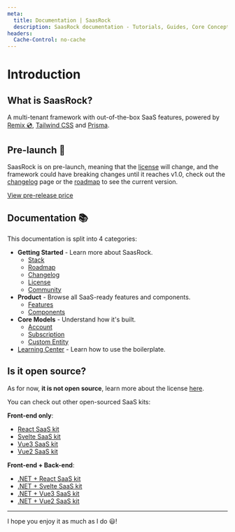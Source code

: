 ```yaml
---
meta:
  title: Documentation | SaasRock
  description: SaasRock documentation - Tutorials, Guides, Core Concepts and Components
headers:
  Cache-Control: no-cache
---
```


# Introduction

## What is SaasRock?

A multi-tenant framework with out-of-the-box SaaS features, powered by [Remix 💿](https://remix.run/), [Tailwind CSS](https://tailwindcss.com/) and [Prisma](https://prisma.io).

## Pre-launch 🚀

SaasRock is on pre-launch, meaning that the [license](/docs/license) will change, and the framework could have breaking changes until it reaches v1.0, check out the [changelog](/changelog) page or the [roadmap](/docs/roadmap) to see the current version.

[View pre-release price](https://alexandromg.gumroad.com/l/SaasRock)

## Documentation 📚

This documentation is split into 4 categories:

- **Getting Started** - Learn more about SaasRock.
  - [Stack](/docs/stack)
  - [Roadmap](/docs/roadmap)
  - [Changelog](/changelog)
  - [License](/docs/license)
  - [Community](/docs/community)
- **Product** - Browse all SaaS-ready features and components.
  - [Features](/docs/features)
  - [Components](/docs/components)
- **Core Models** - Understand how it's built.
  - [Account](/docs/core-models/account)
  - [Subscription](/docs/core-models/subscription)
  - [Custom Entity](/docs/core-models/custom-entity)
- [Learning Center](/docs/learning-center) - Learn how to use the boilerplate.

## Is it open source?

As for now, **it is not open source**, learn more about the license [here](/docs/license).

You can check out other open-sourced SaaS kits:

**Front-end only**:

- [React SaaS kit](https://github.com/AlexandroMtzG/react-saas-kit)
- [Svelte SaaS kit](https://github.com/AlexandroMtzG/svelte-saas-kit)
- [Vue3 SaaS kit](https://github.com/AlexandroMtzG/vue3-saas-kit)
- [Vue2 SaaS kit](https://github.com/AlexandroMtzG/vue2-saas-kit)

**Front-end + Back-end**:

- [.NET + React SaaS kit](https://github.com/AlexandroMtzG/netcore-react-saas-kit)
- [.NET + Svelte SaaS kit](https://github.com/AlexandroMtzG/netcore-svelte-saas-kit)
- [.NET + Vue3 SaaS kit](https://github.com/AlexandroMtzG/netcore-vue3-saas-kit)
- [.NET + Vue2 SaaS kit](https://github.com/AlexandroMtzG/netcore-vue2-saas-kit)

---

I hope you enjoy it as much as I do 😃!
